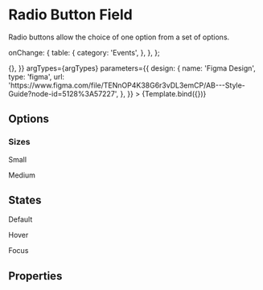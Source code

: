 <!--- Radio.stories.mdx --->



<Meta
  title="Components/Inputs/RadioButtonField"
  component={RadioButtonField}
  decorators={[withDesign]}
/>

# Radio Button Field

Radio buttons allow the choice of one option from a set of options.


   onChange: {
    table: {
      category: 'Events',
    },
  },
};

<Canvas>
  <Story
    name="RadioButtonField"
    args={{
      id: '1',
      title: 'Option title 1',
      description: 'Option description 1',
      priceLabel: 'USD 000',
      checked: false,
      onChange: () => {},
    }}
    argTypes={argTypes}
    parameters={{
      design: {
        name: 'Figma Design',
        type: 'figma',
        url:
          'https://www.figma.com/file/TENnOP4K38G6r3vDL3emCP/AB---Style-Guide?node-id=5128%3A57227',
      },
    }}
  >
    {Template.bind({})}
  </Story>
</Canvas>

## Options
### Sizes

<Preview>
  <div>
   <div style={{width: '50%', justifyContent: 'center', display: 'flex', flexDirection: 'column'}}>
    <RadioButtonField title="Option title 1" description="Option description 1" size="small" priceLabel="USD 000"/>
        <p>Small</p>
   </div>
    <RadioButtonField title="Option title 1" description="Option description 1" size="medium" priceLabel="USD 000"/>
    <p>Medium</p>
  </div>
</Preview>

## States

<Preview>
  <div>
    <RadioButtonField title="Option title 1" description="Option description 1" priceLabel="USD 000" />
    <p>Default</p>
    <RadioButtonField title="Option title 1" description="Option description 1" priceLabel="USD 000" className="hover" />
    <p>Hover</p>
    <RadioButtonField title="Option title 1" description="Option description 1" priceLabel="USD 000" className="focus" />
    <p>Focus</p>
  </div>
</Preview>

## Properties

<ArgsTable of={RadioButtonField} />
